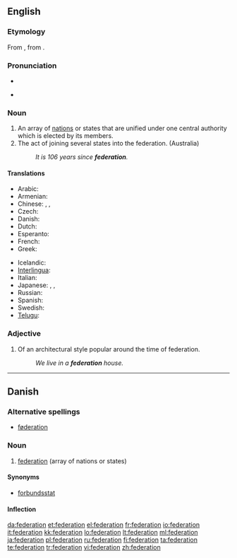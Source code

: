 {{wikipedia|dab=federation (disambiguation)|federation}}
{{also|fédération}}
==English==
{{wikipedia}}

===Etymology===
From {{LL.}} {{term|foederatio}}, from {{etyl|la}} {{term|foederare}}.

===Pronunciation===
* {{audio|en-us-federation.ogg|Audio (US)}}

* {{rhymes|eɪʃǝn}}

===Noun===
{{en-noun}}

# An array of [[nation]]s or states that are unified under one central authority which is elected by its members.
# The act of joining several states into the federation. (Australia)
#: '' It is 106 years since '''federation'''.''

====Translations====
{{trans-top|array of nations or states}}
* Arabic: {{t|ar|اتحاد|m|tr=ittiHaad|sc=Arab}}
* Armenian: {{t-|hy|դաշնություն|tr=dašnut’yun|sc=Armn|xs=Armenian}}
* Chinese: {{zh-tsp|聯邦|联邦|liánbāng}}, {{zh-tsp|聯合會|联合会|liánhéhuì}}, {{zh-tsp|聯盟|联盟|liánméng}}
* Czech: {{t-|cs|federace|f}}
* Danish: {{t+|da|føderation|c}}
* Dutch: {{t+|nl|federatie|f}}
* Esperanto: {{t|eo|federacio|xs=Esperanto}}
* French: {{t+|fr|fédération|f}}
* Greek: {{t+|el|ομοσπονδία|f|tr=omospondía|sc=Grek}}
{{trans-mid}}
* Icelandic: {{t-|is|samband|n}}
* [[Interlingua]]: {{t-|ia|federation|xs=Interlingua}}
* Italian: {{t-|it|federazione|f}}
* Japanese: {{t-|ja|連邦|tr=renpō|sc=Jpan}}, {{t-|ja|連盟|tr=renmei|sc=Jpan}}, {{t-|ja|同盟|tr=dōmei|sc=Jpan}}
* Russian: {{t+|ru|федерация|f|tr=federácija|sc=Cyrl}}
* Spanish: {{t-|es|federación|f}}
* Swedish: {{t-|sv|federation|c}}
* [[Telugu]]: {{t|te|సమాఖ్య|tr=samaakhya|sc=Telu}}
{{trans-bottom}}

===Adjective===
{{en-adj|-}}

# {{Australian English}} Of an architectural style popular around the time of federation.
#: ''We live in a '''federation''' house.''

----

==Danish==
{{wikipedia|lang=da}}

===Alternative spellings===

* [[føderation]]

===Noun===
{{da-noun|en|er}}

# [[federation#English|federation]] (array of nations or states)

====Synonyms====

* [[forbundsstat]]

====Inflection====
{{da-noun-infl|en|er}}

[[da:federation]]
[[et:federation]]
[[el:federation]]
[[fr:federation]]
[[io:federation]]
[[it:federation]]
[[kk:federation]]
[[lo:federation]]
[[lt:federation]]
[[ml:federation]]
[[ja:federation]]
[[pl:federation]]
[[ru:federation]]
[[fi:federation]]
[[ta:federation]]
[[te:federation]]
[[tr:federation]]
[[vi:federation]]
[[zh:federation]]